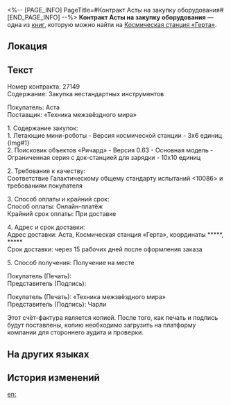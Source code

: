 <%-- [PAGE_INFO]
PageTitle=#Контракт Асты на закупку оборудования#
[END_PAGE_INFO] --%>
{{Дополнить}}
{{Книга Инфобокс
|id           = 130
|Название     = 
|Изображение  = Записи с КСГ.png
|Мир          = Космическая станция «Герта»
|Томов        = 1
|Автор        = <!--нужно добавить-->
|Описание     = Контракт на закупку оборудования для космической станции, подписанный Астой и оплачиваемый из её кармана. Он каким-то образом попал не в те руки.
|Том1         = {{tx}}
|Источник1    = {{tx|Отсутствует источник}}
|Персонажи    = 
|Фракции      = 
}}
'''Контракт Асты на закупку оборудования''' — одна из [[Книги|книг]], которую можно найти на [[Космическая станция «Герта»]].

==Локация==
{{Отметка карты|<!--название карты-->|<!--id отметки-->}}

==Текст==
Номер контракта: 27149<br />
Содержание: Закупка нестандартных инструментов

Покупатель: Аста<br />
Поставщик: «Техника межзвёздного мира»

1. Содержание закупок:<br />
1. Летающие мини-роботы - Версия космической станции - 3x6 единиц {Img#1}<br />
2. Поисковик объектов «Ричард» - Версия 0.63 - Основная модель - Ограниченная серия с док-станцией для зарядки - 10x10 единиц

2. Требования к качеству:<br />
Соответствие Галактическому общему стандарту испытаний <10086> и требованиям покупателя

3. Способ оплаты и крайний срок:<br />
Способ оплаты: Онлайн-платёж<br />
Крайний срок оплаты: При доставке

4. Адрес и срок доставки:<br />
Адрес доставки: Аста, Космическая станция «Герта», координаты *****, *****<br />
Срок доставки: через 15 рабочих дней после оформления заказа

5. Способ получения: Получение на месте

Покупатель (Печать):<br />
Представитель (Подпись):

Покупатель (Печать): «Техника межзвёздного мира»<br />
Представитель (Подпись): Чарли

Этот счёт-фактура является копией. После того, как печать и подпись будут поставлены, копию необходимо загрузить на платформу компании для стороннего аудита и проверки.

==На других языках==
{{На других языках
|en   = Asta's Equipment Purchase Contract
|zhs  = 艾丝妲的仪器采购合同
|zht  = 艾絲妲的儀器採購合約
|ja   = アスターの機材仕入れ契約書
|ko   = 아스타의 장비 구매 계약서
|es   = Contrato de compra de equipamiento de Asta
|fr   = Contrat d'achat d'équipement d'Asta
|ru   = Контракт Асты на закупку оборудования
|th   = สัญญาสั่งซื้ออุปกรณ์ของ Asta
|vi   = Hợp Đồng Mua Sắm Máy Móc Của Asta
|de   = Astas Kaufvertrag über Ausrüstung
|id   = Kontrak Pembelian Peralatan Asta
|pt   = Contrato de Compra de Equipamentos da Asta
}}

==История изменений==
{{История изменений|3.5}}

[[en:]]